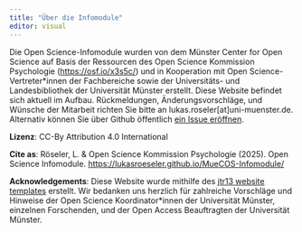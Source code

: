 ```yaml
---
title: "Über die Infomodule"
editor: visual
---
```


Die Open Science-Infomodule wurden von dem Münster Center for Open Science auf Basis der Ressourcen des Open Science Kommission Psychologie (<https://osf.io/x3s5c/>) und in Kooperation mit Open Science-Vertreter\*innen der Fachbereiche sowie der Universitäts- und Landesbibliothek der Universität Münster erstellt. Diese Website befindet sich aktuell im Aufbau. Rückmeldungen, Änderungsvorschläge, und Wünsche der Mitarbeit richten Sie bitte an lukas.roseler\[at\]uni-muenster.de. Alternativ können Sie über Github öffentlich [ein Issue eröffnen](https://github.com/LukasRoeseler/MueCOS-Infomodule/issues/new/choose).

**Lizenz**: CC-By Attribution 4.0 International

**Cite as**: Röseler, L. & Open Science Kommission Psychologie (2025). Open Science Infomodule. <https://lukasroeseler.github.io/MueCOS-Infomodule/>

**Acknowledgements**: Diese Website wurde mithilfe des [jtr13 website templates](https://github.com/jtr13/website-template) erstellt. Wir bedanken uns herzlich für zahlreiche Vorschläge und Hinweise der Open Science Koordinator\*innen der Universität Münster, einzelnen Forschenden, und der Open Access Beauftragten der Universität Münster.
